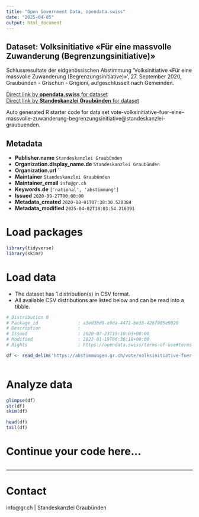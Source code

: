 ```yaml
---
title: "Open Government Data, opendata.swiss"
date: "2025-04-05"
output: html_document
---
```


## Dataset: Volksinitiative «Für eine massvolle Zuwanderung (Begrenzungsinitiative)»

Schlussresultate der eidgenössischen Abstimmung 'Volksinitiative «Für eine massvolle Zuwanderung (Begrenzungsinitiative)»', 27. September 2020, Graubünden - Grischun - Grigioni, aufgeschlüsselt nach Gemeinden.

[Direct link by **opendata.swiss** for dataset](https://opendata.swiss/de/dataset/volksinitiative-fur-eine-massvolle-zuwanderung-begrenzungsinitiative)<br>
[Direct link by **Standeskanzlei Graubünden** for dataset](https://abstimmungen.gr.ch/vote/volksinitiative-fuer-eine-massvolle-zuwanderung-begrenzungsinitiative/data)

Auto generated R starter code for data set vote-volksinitiative-fuer-eine-massvolle-zuwanderung-begrenzungsinitiative@standeskanzlei-graubuenden.

## Metadata

- **Publisher.name** `Standeskanzlei Graubünden`
- **Organization.display_name.de** `Standeskanzlei Graubünden`
- **Organization.url** ``
- **Maintainer** `Standeskanzlei Graubünden`
- **Maintainer_email** `info@gr.ch`
- **Keywords.de** `['national', 'abstimmung']`
- **Issued** `2020-09-27T00:00:00`
- **Metadata_created** `2020-08-01T07:38:30.520384`
- **Metadata_modified** `2025-04-02T18:03:54.216391`


# Load packages

```r

library(tidyverse)
library(skimr)

```

# Load data

-   The dataset has 1 distribution(s) in CSV format.
-   All available CSV distributions are listed below and can be read into a tibble.

```r

# Distribution 0
# Package_id               : a3ed3bd0-e9da-4471-be33-426f985e9020
# Description              : 
# Issued                   : 2020-07-23T15:10:03+00:00
# Modified                 : 2022-01-19T06:36:18+00:00
# Rights                   : https://opendata.swiss/terms-of-use#terms_by

df <- read_delim('https://abstimmungen.gr.ch/vote/volksinitiative-fuer-eine-massvolle-zuwanderung-begrenzungsinitiative/data-csv')



```

# Analyze data

```r

glimpse(df)
str(df)
skim(df)

head(df)
tail(df)

```

# Continue your code here...

```r

```

------------------------------------------------------------------------

# Contact

info@gr.ch | Standeskanzlei Graubünden
